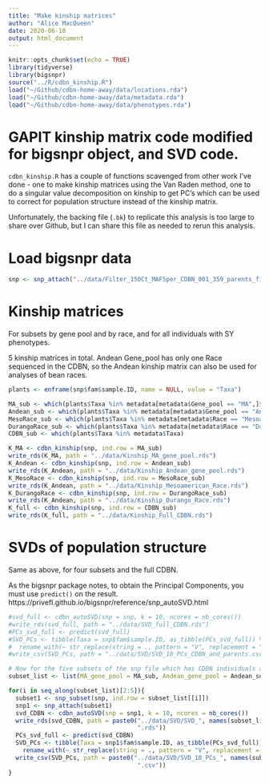 ```yaml
---
title: "Make kinship matrices"
author: "Alice MacQueen"
date: 2020-06-10
output: html_document
---
```


```r
knitr::opts_chunk$set(echo = TRUE)
library(tidyverse)
library(bigsnpr)
source("../R/cdbn_kinship.R")
load("~/Github/cdbn-home-away/data/locations.rda")
load("~/Github/cdbn-home-away/data/metadata.rda")
load("~/Github/cdbn-home-away/data/phenotypes.rda")
```


# GAPIT kinship matrix code modified for bigsnpr object, and SVD code.

`cdbn_kinship.R` has a couple of functions scavenged from other work I've done - one to make kinship matrices using the Van Raden method, one to do a singular value decomposition on kinship to get PC's which can be used to correct for population structure instead of the kinship matrix.

Unfortunately, the backing file (`.bk`) to replicate this analysis is too large to share over Github, but I can share this file as needed to rerun this analysis.

# Load bigsnpr data
```r
snp <- snp_attach("../data/Filter_150Ct_MAF5per_CDBN_001_359_parents_fillin_names_QC_impute.rds")
```

# Kinship matrices

For subsets by gene pool and by race, and for all individuals with SY phenotypes.

5 kinship matrices in total. Andean Gene_pool has only one Race sequenced in the CDBN, so the Andean kinship matrix can also be used for analyses of bean races.
```r
plants <- enframe(snp$fam$sample.ID, name = NULL, value = "Taxa")

MA_sub <- which(plants$Taxa %in% metadata[metadata$Gene_pool == "MA",]$Taxa)
Andean_sub <- which(plants$Taxa %in% metadata[metadata$Gene_pool == "Andean",]$Taxa)
MesoRace_sub <- which(plants$Taxa %in% metadata[metadata$Race == "Mesoamerican",]$Taxa)
DurangoRace_sub <- which(plants$Taxa %in% metadata[metadata$Race == "Durango",]$Taxa)
CDBN_sub <- which(plants$Taxa %in% metadata$Taxa)

K_MA <- cdbn_kinship(snp, ind.row = MA_sub)
write_rds(K_MA, path = "../data/Kinship_MA_gene_pool.rds")
K_Andean <- cdbn_kinship(snp, ind.row = Andean_sub)
write_rds(K_Andean, path = "../data/Kinship_Andean_gene_pool.rds")
K_MesoRace <- cdbn_kinship(snp, ind.row = MesoRace_sub)
write_rds(K_Andean, path = "../data/Kinship_Mesoamerican_Race.rds")
K_DurangoRace <- cdbn_kinship(snp, ind.row = DurangoRace_sub)
write_rds(K_Andean, path = "../data/Kinship_Durango_Race.rds")
K_full <- cdbn_kinship(snp, ind.row = CDBN_sub)
write_rds(K_full, path = "../data/Kinship_Full_CDBN.rds")
```

# SVDs of population structure

Same as above, for four subsets and the full CDBN.

As the bigsnpr package notes, to obtain the Principal Components, you must use `predict()` on the result. https://privefl.github.io/bigsnpr/reference/snp_autoSVD.html
```r
#svd_full <- cdbn_autoSVD(snp = snp, k = 10, ncores = nb_cores())
#write_rds(svd_full, path = "../data/SVD_full_CDBN.rds")
#PCs_svd_full <- predict(svd_full)
#SVD_PCs <- tibble(Taxa = snp$fam$sample.ID, as_tibble(PCs_svd_full)) %>%
#  rename_with(~ str_replace(string = ., pattern = "V", replacement = "PC"))
#write_csv(SVD_PCs, path = "../data/SVD/SVD_10_PCs_CDBN_and_parents.csv")

# Now for the five subsets of the snp file which has CDBN individuals and their parents
subset_list <- list(MA_gene_pool = MA_sub, Andean_gene_pool = Andean_sub, Mesoamerican_Race = MesoRace_sub, Durango_Race = DurangoRace_sub, Full_CDBN = CDBN_sub)

for(i in seq_along(subset_list)[2:5]){
  subset1 <- snp_subset(snp, ind.row = subset_list[[i]])
  snp1 <- snp_attach(subset1)
  svd_CDBN <- cdbn_autoSVD(snp = snp1, k = 10, ncores = nb_cores())
  write_rds(svd_CDBN, path = paste0("../data/SVD/SVD_", names(subset_list)[i], 
                                    ".rds"))
  PCs_svd_full <- predict(svd_CDBN)
  SVD_PCs <- tibble(Taxa = snp1$fam$sample.ID, as_tibble(PCs_svd_full)) %>%
    rename_with(~ str_replace(string = ., pattern = "V", replacement = "PC"))
  write_csv(SVD_PCs, path = paste0("../data/SVD/SVD_10_PCs_", names(subset_list)[i], 
                                    ".csv"))
}
```

